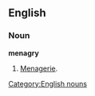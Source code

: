 ==English==

===Noun===
'''menagry'''

# {{dated}} [[menagerie|Menagerie]].

[[Category:English nouns]]